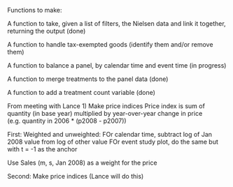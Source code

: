 Functions to make:

A function to take, given a list of filters, the Nielsen data and link
it together, returning the output (done)

A function to handle tax-exempted goods (identify them and/or remove them)

A function to balance a panel, by calendar time and event time (in progress)

A function to merge treatments to the panel data (done)

A function to add a treatment count variable (done)

From meeting with Lance
1) Make price indices
    Price index is sum of quantity (in base year) multiplied by year-over-year
    change in price (e.g. quantity in 2006 * (p2008 - p2007))


First:
Weighted and unweighted:
  FOr calendar time, subtract log of Jan 2008 value from log of other value
  FOr event study plot, do the same but with t = -1 as the anchor
  
  Use Sales (m, s, Jan 2008) as a weight for the price 

Second:
  Make price indices (Lance will do this)
